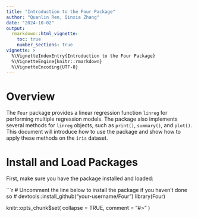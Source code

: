 ```yaml
---
title: "Introduction to the Four Package"
author: "Quanlin Ren, Qinxia Zhang"
date: "2024-10-02"
output: 
  rmarkdown::html_vignette:
    toc: true
    number_sections: true
vignette: >
  %\VignetteIndexEntry{Introduction to the Four Package} 
  %\VignetteEngine{knitr::rmarkdown}
  %\VignetteEncoding{UTF-8}
---
```


# Overview

The `Four` package provides a linear regression function `linreg` for performing multiple regression models. The package also implements several methods for `linreg` objects, such as `print()`, `summary()`, and `plot()`. This document will introduce how to use the package and show how to apply these methods on the `iris` dataset.

# Install and Load Packages

First, make sure you have the package installed and loaded:

```r
# Uncomment the line below to install the package if you haven't done so
# devtools::install_github("your-username/Four")
library(Four)

knitr::opts_chunk$set(
  collapse = TRUE,
  comment = "#>"
)

